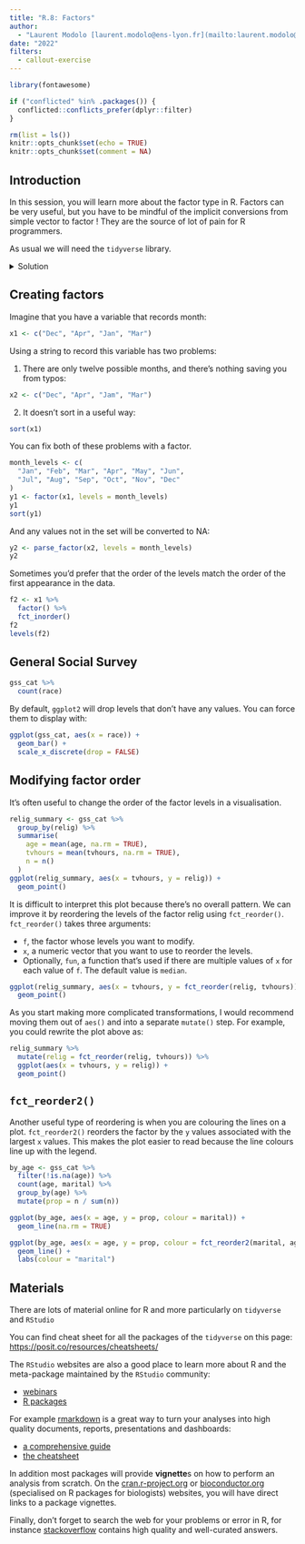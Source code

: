 ```yaml
---
title: "R.8: Factors"
author:
  - "Laurent Modolo [laurent.modolo@ens-lyon.fr](mailto:laurent.modolo@ens-lyon.fr)"
date: "2022"
filters:
  - callout-exercise
---
```


```r
library(fontawesome)

if ("conflicted" %in% .packages()) {
  conflicted::conflicts_prefer(dplyr::filter)
}
```

```r
rm(list = ls())
knitr::opts_chunk$set(echo = TRUE)
knitr::opts_chunk$set(comment = NA)
```

## Introduction

In this session, you will learn more about the factor type in R.
Factors can be very useful, but you have to be mindful of the implicit conversions from simple vector to factor !
They are the source of lot of pain for R programmers.

::: {.callout-exercise}
As usual we will need the `tidyverse` library.
:::

<details><summary>Solution</summary>
<p>
```r
library(tidyverse)
```
</p>
</details>

## Creating factors

Imagine that you have a variable that records month:

```r
x1 <- c("Dec", "Apr", "Jan", "Mar")
```

Using a string to record this variable has two problems:

1. There are only twelve possible months, and there's nothing saving you from typos:

```r
x2 <- c("Dec", "Apr", "Jam", "Mar")
```

2. It doesn't sort in a useful way:

```r
sort(x1)
```

You can fix both of these problems with a factor.

```r
month_levels <- c(
  "Jan", "Feb", "Mar", "Apr", "May", "Jun",
  "Jul", "Aug", "Sep", "Oct", "Nov", "Dec"
)
y1 <- factor(x1, levels = month_levels)
y1
sort(y1)
```

And any values not in the set will be converted to NA:

```r
y2 <- parse_factor(x2, levels = month_levels)
y2
```

Sometimes you'd prefer that the order of the levels match the order of the first appearance in the data.

```r
f2 <- x1 %>%
  factor() %>%
  fct_inorder()
f2
levels(f2)
```

## General Social Survey

```r
gss_cat %>%
  count(race)
```

By default, `ggplot2` will drop levels that don't have any values. You can force them to display with:

```r
ggplot(gss_cat, aes(x = race)) +
  geom_bar() +
  scale_x_discrete(drop = FALSE)
```

## Modifying factor order

It's often useful to change the order of the factor levels in a visualisation.

```r
relig_summary <- gss_cat %>%
  group_by(relig) %>%
  summarise(
    age = mean(age, na.rm = TRUE),
    tvhours = mean(tvhours, na.rm = TRUE),
    n = n()
  )
ggplot(relig_summary, aes(x = tvhours, y = relig)) +
  geom_point()
```

It is difficult to interpret this plot because there's no overall pattern. We can improve it by reordering the levels of the factor relig using `fct_reorder()`. `fct_reorder()` takes three arguments:

- `f`, the factor whose levels you want to modify.
- `x`, a numeric vector that you want to use to reorder the levels.
- Optionally, `fun`, a function that's used if there are multiple values of `x` for each value of `f`. The default value is `median`.

```r
ggplot(relig_summary, aes(x = tvhours, y = fct_reorder(relig, tvhours))) +
  geom_point()
```

As you start making more complicated transformations, I would recommend moving them out of `aes()` and into a separate `mutate()` step. For example, you could rewrite the plot above as:

```r
relig_summary %>%
  mutate(relig = fct_reorder(relig, tvhours)) %>%
  ggplot(aes(x = tvhours, y = relig)) +
  geom_point()
```

## `fct_reorder2()`

Another useful type of reordering is when you are colouring the lines on a plot. `fct_reorder2()` reorders the factor by the `y` values associated with the largest `x` values. This makes the plot easier to read because the line colours line up with the legend.

```r
by_age <- gss_cat %>%
  filter(!is.na(age)) %>%
  count(age, marital) %>%
  group_by(age) %>%
  mutate(prop = n / sum(n))
```

```r
ggplot(by_age, aes(x = age, y = prop, colour = marital)) +
  geom_line(na.rm = TRUE)
```

```r
ggplot(by_age, aes(x = age, y = prop, colour = fct_reorder2(marital, age, prop))) +
  geom_line() +
  labs(colour = "marital")
```

## Materials

There are lots of material online for R and more particularly on `tidyverse` and `RStudio`

You can find cheat sheet for all the packages of the `tidyverse` on this page:
[https://posit.co/resources/cheatsheets/](https://posit.co/resources/cheatsheets/)

The `RStudio` websites are also a good place to learn more about R and the meta-package maintained by the `RStudio` community:

- [webinars](https://posit.co/resources/videos/)
- [R packages](https://posit.co/products/open-source/rpackages/)

For example [rmarkdown](https://rmarkdown.rstudio.com/) is a great way to turn your analyses into high quality documents, reports, presentations and dashboards:

 - [a comprehensive guide](https://bookdown.org/yihui/rmarkdown/)
 - [the cheatsheet](https://raw.githubusercontent.com/rstudio/cheatsheets/main/rmarkdown-2.0.pdf)

In addition most packages will provide **vignette**s on how to perform an analysis from scratch. On the [cran.r-project.org](https://cran.r-project.org/web/packages/ggplot2/index.html) or [bioconductor.org](http://www.bioconductor.org/packages/release/bioc/html/DESeq2.html) (specialised on R packages for biologists) websites, you will have direct links to a package vignettes.

Finally, don't forget to search the web for your problems or error in R, for instance [stackoverflow](https://stackoverflow.com/) contains high quality and well-curated answers.